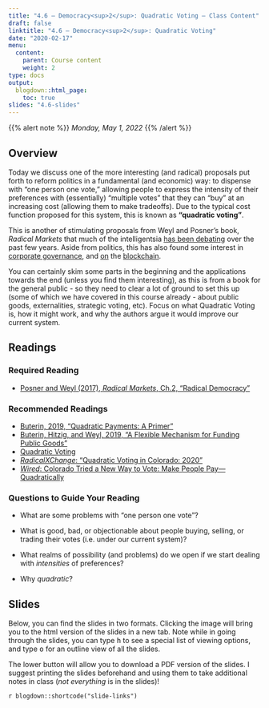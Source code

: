 ```yaml
---
title: "4.6 — Democracy<sup>2</sup>: Quadratic Voting — Class Content"
draft: false
linktitle: "4.6 — Democracy<sup>2</sup>: Quadratic Voting"
date: "2020-02-17"
menu:
  content:
    parent: Course content
    weight: 2
type: docs
output:
  blogdown::html_page:
    toc: true
slides: "4.6-slides"
---
```


{{% alert note %}}
*Monday, May 1, 2022*
{{% /alert %}}

## <i class="fas fa-info-circle fa-lg"></i> Overview

Today we discuss one of the more interesting (and radical) proposals put forth to reform politics in a fundamental (and economic) way: to dispense with “one person one vote,” allowing people to express the intensity of their preferences with (essentially) “multiple votes” that they can “buy” at an increasing cost (allowing them to make tradeoffs). Due to the typical cost function proposed for this system, this is known as **"quadratic voting"**. 

This is another of stimulating proposals from Weyl and Posner’s book, *Radical Markets* that much of the intelligentsia [has been debating](https://marginalrevolution.com/marginalrevolution/2015/01/my-thoughts-on-quadratic-voting-and-politics-as-education.html) over the past few years. Aside from politics, this has also found some interest in [corporate governance](https://corpgov.law.harvard.edu/2013/06/06/quadratic-vote-buying-square-root-voting-and-corporate-governance/), and [on](https://vitalik.ca/general/2019/12/07/quadratic.html) the [blockchain](https://medium.com/eximchain/what-makes-quadratic-voting-an-effective-democratic-voting-mechanism-d7a555de8f6b).

You can certainly skim some parts in the beginning and the applications towards the end (unless you find them interesting), as this is from a book for the general public - so they need to clear a lot of ground to set this up (some of which we have covered in this course already - about public goods, externalities, strategic voting, etc). Focus on what Quadratic Voting is, how it might work, and why the authors argue it would improve our current system.

## <i class="fas fa-book-reader fa-lg"></i> Readings

### Required Reading

- [<i class="fas fas fa-book"></i> Posner and Weyl (2017), *Radical Markets*, Ch.2, “Radical Democracy”](/readings/Posner-Weyl-2017-Ch2.pdf)

### Recommended Readings

- [<i class="fas fa-external-link-square-alt"></i> Buterin, 2019, “Quadratic Payments: A Primer”](https://vitalik.ca/general/2019/12/07/quadratic.html)
- [<i class="fas fa-file-pdf"></i> Buterin, Hitzig, and Weyl, 2019, “A Flexible Mechanism for Funding Public Goods”](/readings/Buterin-Hitzig-Weyl-2019.pdf)
- [<i class="fab fa-wikipedia-w"></i> Quadratic Voting](https://en.wikipedia.org/wiki/Quadratic_voting)
- [<i class="fas fa-external-link-square-alt"></i> *RadicalXChange*: “Quadratic Voting in Colorado: 2020”](https://www.radicalxchange.org/media/blog/quadratic-voting-in-colorado-2020/)
- [<i class="fas fa-external-link-square-alt"></i> *Wired*: Colorado Tried a New Way to Vote: Make People Pay—Quadratically](https://www.wired.com/story/colorado-quadratic-voting-experiment/)

### Questions to Guide Your Reading

- What are some problems with "one person one vote"?

- What is good, bad, or objectionable about people buying, selling, or trading their votes (i.e. under our current system)?

- What realms of possibility (and problems) do we open if we start dealing with *intensities* of preferences?

- Why *quadratic*?

## <i class="fas fa-chalkboard-teacher"></i> Slides

Below, you can find the slides in two formats. Clicking the image will bring you to the html version of the slides in a new tab. Note while in going through the slides, you can type <kbd>h</kbd> to see a special list of viewing options, and type <kbd>o</kbd> for an outline view of all the slides.

The lower button will allow you to download a PDF version of the slides. I suggest printing the slides beforehand and using them to take additional notes in class (*not everything* is in the slides)!

`r blogdown::shortcode("slide-links")`